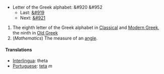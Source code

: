 *Letter of the Greek alphabet: &#920 &#952
**Last: [[eta|&#919]]
**Next: [[iota|&#921]]

# The eighth letter of the Greek alphabet in [[en:Classical Greek|Classical]] and [[en:Modern Greek|Modern Greek]], the ninth in [[en:Old Greek|Old Greek]]
# (''Mathematics'') The measure of an [[angle]].

==== Translations ====
*[[Interlingua]]: theta
*[[Portuguese]]: [[teta]] ''m''